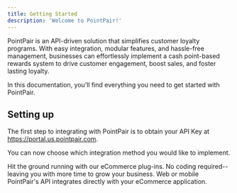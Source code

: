 ```yaml
---
title: Getting Started
description: 'Welcome to PointPair!'
---
```


PointPair is an API-driven solution that simplifies customer loyalty programs. With easy integration, modular features, and hassle-free management, businesses can effortlessly implement a cash point-based rewards system to drive customer engagement, boost sales, and foster lasting loyalty.

In this documentation, you’ll find everything you need to get started with PointPair.

## Setting up

The first step to integrating with PointPair is to obtain your API Key at https://portal.us.pointpair.com.

You can now choose which integration method you would like to implement.

<CardGroup cols={2}>
  <Card
    title="Platform Integrations"
    icon="gear"
    href="/platforms/platforms-quickstart"
  >
    Hit the ground running with our eCommerce plug-ins. No coding required--leaving you with more time to grow your business.
  </Card>
  <Card
    title="Direct API Integrations"
    icon="code"
  >
    Web or mobile PointPair's API integrates directly with your eCommerce application.
  </Card>
</CardGroup>

